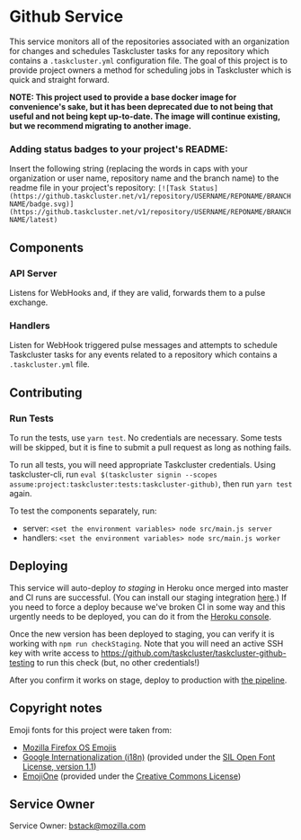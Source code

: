 # Github Service

This service monitors all of the repositories associated with an organization for changes and schedules Taskcluster tasks for any repository which contains a `.taskcluster.yml` configuration file. The goal of this project is to provide project owners a method for scheduling jobs in Taskcluster which is quick and straight forward.

**NOTE: This project used to provide a base docker image for convenience's sake, but it has been deprecated due to not being that useful and not being kept up-to-date. The image will continue existing, but we recommend migrating to another image.**

### Adding status badges to your project's README:
Insert the following string (replacing the words in caps with your organization or user name, repository name and the branch name) to the readme file in your project's repository:
`[![Task Status](https://github.taskcluster.net/v1/repository/USERNAME/REPONAME/BRANCHNAME/badge.svg)](https://github.taskcluster.net/v1/repository/USERNAME/REPONAME/BRANCHNAME/latest)`


## Components

### API Server
Listens for WebHooks and, if they are valid, forwards them to a pulse exchange.

### Handlers
Listen for WebHook triggered pulse messages and attempts to schedule Taskcluster tasks for any events related to a repository which contains a `.taskcluster.yml` file.

## Contributing

### Run Tests
To run the tests, use `yarn test`.  No credentials are necessary. Some tests will be skipped, but it is fine to submit a pull request as long as nothing fails.

To run all tests, you will need appropriate Taskcluster credentials. Using taskcluster-cli, run `eval $(taskcluster signin --scopes assume:project:taskcluster:tests:taskcluster-github)`, then run `yarn test` again.

To test the components separately, run:
- server: `<set the environment variables> node src/main.js server`
- handlers: `<set the environment variables> node src/main.js worker`

## Deploying

This service will auto-deploy *to staging* in Heroku once merged into master
and CI runs are successful. (You can install our staging integration [here](https://github.com/integration/taskcluster-staging).) If you need to force a deploy because we've broken
CI in some way and this urgently needs to be deployed, you can do it from the
[Heroku
console](https://dashboard-preview.heroku.com/apps/taskcluster-github/deploy/github).

Once the new version has been deployed to staging, you can verify it is working
with `npm run checkStaging`.  Note that you will need an active SSH key with
write access to https://github.com/taskcluster/taskcluster-github-testing to
run this check (but, no other credentials!)

After you confirm it works on stage, deploy to production with [the
pipeline](https://dashboard.heroku.com/pipelines/b867da9f-e443-4ddd-b8b1-2209532897b4).

## Copyright notes
Emoji fonts for this project were taken from:
- [Mozilla Firefox OS Emojis](https://github.com/mozilla/fxemoji)
- [Google Internationalization (i18n)](https://github.com/googlei18n/noto-emoji) (provided under the [SIL Open Font License, version 1.1](https://github.com/googlei18n/noto-emoji/blob/master/fonts/LICENSE))
- [EmojiOne](http://emojione.com/) (provided under the [Creative Commons License](http://emojione.com/licensing/))

## Service Owner

Service Owner: bstack@mozilla.com
